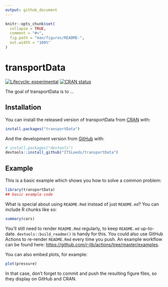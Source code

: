 ```yaml
---
output: github_document
---
```


<!-- README.md is generated from README.Rmd. Please edit that file -->

```r
knitr::opts_chunk$set(
  collapse = TRUE,
  comment = "#>",
  fig.path = "man/figures/README-",
  out.width = "100%"
)
```

# transportData

<!-- badges: start -->
[![Lifecycle: experimental](https://img.shields.io/badge/lifecycle-experimental-orange.svg)](https://www.tidyverse.org/lifecycle/#experimental)
[![CRAN status](https://www.r-pkg.org/badges/version/transportData)](https://CRAN.R-project.org/package=transportData)
<!-- badges: end -->

The goal of transportData is to ...

## Installation

You can install the released version of transportData from [CRAN](https://CRAN.R-project.org) with:

``` r
install.packages("transportData")
```

And the development version from [GitHub](https://github.com/) with:

``` r
# install.packages("devtools")
devtools::install_github("ITSLeeds/transportData")
```
## Example

This is a basic example which shows you how to solve a common problem:

```r
library(transportData)
## basic example code
```

What is special about using `README.Rmd` instead of just `README.md`? You can include R chunks like so:

```r
summary(cars)
```

You'll still need to render `README.Rmd` regularly, to keep `README.md` up-to-date. `devtools::build_readme()` is handy for this. You could also use GitHub Actions to re-render `README.Rmd` every time you push. An example workflow can be found here: <https://github.com/r-lib/actions/tree/master/examples>.

You can also embed plots, for example:

```r
plot(pressure)
```

In that case, don't forget to commit and push the resulting figure files, so they display on GitHub and CRAN.
